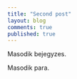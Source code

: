 ```yaml
---
title: "Second post"
layout: blog
comments: true
published: true
---
```


Masodik bejegyzes.

Masodik para.
